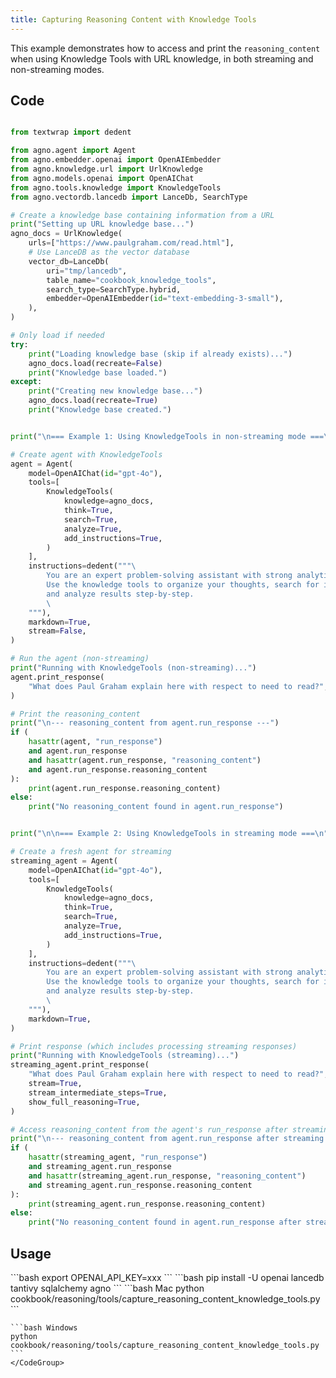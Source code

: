 ```yaml
---
title: Capturing Reasoning Content with Knowledge Tools
---
```


This example demonstrates how to access and print the `reasoning_content`
when using Knowledge Tools with URL knowledge, in both streaming and non-streaming modes.
## Code

```python cookbook/reasoning/tools/capture_reasoning_content_knowledge_tools.py

from textwrap import dedent

from agno.agent import Agent
from agno.embedder.openai import OpenAIEmbedder
from agno.knowledge.url import UrlKnowledge
from agno.models.openai import OpenAIChat
from agno.tools.knowledge import KnowledgeTools
from agno.vectordb.lancedb import LanceDb, SearchType

# Create a knowledge base containing information from a URL
print("Setting up URL knowledge base...")
agno_docs = UrlKnowledge(
    urls=["https://www.paulgraham.com/read.html"],
    # Use LanceDB as the vector database
    vector_db=LanceDb(
        uri="tmp/lancedb",
        table_name="cookbook_knowledge_tools",
        search_type=SearchType.hybrid,
        embedder=OpenAIEmbedder(id="text-embedding-3-small"),
    ),
)

# Only load if needed
try:
    print("Loading knowledge base (skip if already exists)...")
    agno_docs.load(recreate=False)
    print("Knowledge base loaded.")
except:
    print("Creating new knowledge base...")
    agno_docs.load(recreate=True)
    print("Knowledge base created.")


print("\n=== Example 1: Using KnowledgeTools in non-streaming mode ===\n")

# Create agent with KnowledgeTools
agent = Agent(
    model=OpenAIChat(id="gpt-4o"),
    tools=[
        KnowledgeTools(
            knowledge=agno_docs,
            think=True,
            search=True,
            analyze=True,
            add_instructions=True,
        )
    ],
    instructions=dedent("""\
        You are an expert problem-solving assistant with strong analytical skills! 🧠
        Use the knowledge tools to organize your thoughts, search for information, 
        and analyze results step-by-step.
        \
    """),
    markdown=True,
    stream=False,
)

# Run the agent (non-streaming)
print("Running with KnowledgeTools (non-streaming)...")
agent.print_response(
    "What does Paul Graham explain here with respect to need to read?", stream=False
)

# Print the reasoning_content
print("\n--- reasoning_content from agent.run_response ---")
if (
    hasattr(agent, "run_response")
    and agent.run_response
    and hasattr(agent.run_response, "reasoning_content")
    and agent.run_response.reasoning_content
):
    print(agent.run_response.reasoning_content)
else:
    print("No reasoning_content found in agent.run_response")


print("\n\n=== Example 2: Using KnowledgeTools in streaming mode ===\n")

# Create a fresh agent for streaming
streaming_agent = Agent(
    model=OpenAIChat(id="gpt-4o"),
    tools=[
        KnowledgeTools(
            knowledge=agno_docs,
            think=True,
            search=True,
            analyze=True,
            add_instructions=True,
        )
    ],
    instructions=dedent("""\
        You are an expert problem-solving assistant with strong analytical skills! 🧠
        Use the knowledge tools to organize your thoughts, search for information, 
        and analyze results step-by-step.
        \
    """),
    markdown=True,
)

# Print response (which includes processing streaming responses)
print("Running with KnowledgeTools (streaming)...")
streaming_agent.print_response(
    "What does Paul Graham explain here with respect to need to read?",
    stream=True,
    stream_intermediate_steps=True,
    show_full_reasoning=True,
)

# Access reasoning_content from the agent's run_response after streaming
print("\n--- reasoning_content from agent.run_response after streaming ---")
if (
    hasattr(streaming_agent, "run_response")
    and streaming_agent.run_response
    and hasattr(streaming_agent.run_response, "reasoning_content")
    and streaming_agent.run_response.reasoning_content
):
    print(streaming_agent.run_response.reasoning_content)
else:
    print("No reasoning_content found in agent.run_response after streaming")

```

## Usage

<Steps>
  <Snippet file="create-venv-step.mdx" />

  <Step title="Set your API key">
    ```bash
    export OPENAI_API_KEY=xxx
    ```
  </Step>

  <Step title="Install libraries">
    ```bash
    pip install -U openai lancedb tantivy sqlalchemy agno
    ```
  </Step>

  <Step title="Run Example">
    <CodeGroup>
    ```bash Mac
    python cookbook/reasoning/tools/capture_reasoning_content_knowledge_tools.py
    ```

    ```bash Windows
    python cookbook/reasoning/tools/capture_reasoning_content_knowledge_tools.py
    ```
    </CodeGroup>
  </Step>
</Steps>

